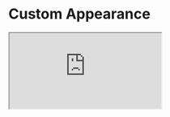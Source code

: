 

<Meta title="Example/Custom Appearance" />

# Custom Appearance

<iframe
  src="https://codesandbox.io/embed/github/swch/Strivve-UX-Components/tree/master/examples/custom-appearance?fontsize=14&hidenavigation=1&theme=dark"
  style={{ marginTop: 12, marginBottom: 20, width: '100%', height: '600px', background: 'black', border: '0', borderRadius: '4px', overflow: 'hidden' }}
  title="swch/Strivve-UX-Components: custom-appearance"
  allow="accelerometer; ambient-light-sensor; camera; encrypted-media; geolocation; gyroscope; hid; microphone; midi; payment; usb; vr; xr-spatial-tracking"
  sandbox="allow-forms allow-modals allow-popups allow-presentation allow-same-origin allow-scripts"
/>

<Markdown>{Appearance}</Markdown>
